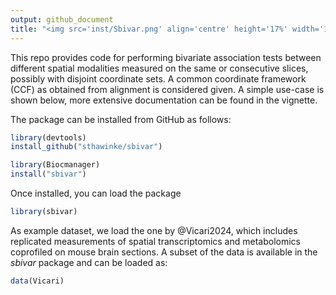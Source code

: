 ```yaml
---
output: github_document
title: "<img src='inst/Sbivar.png' align='centre' height='17%' width='17%'/>SBIVAR: Spatial BIVARiate association tests across disjoint coordinate sets"
---
```


This repo provides code for performing bivariate association tests between different spatial modalities measured on the same or consecutive slices, possibly with disjoint coordinate sets. A common coordinate framework (CCF) as obtained from alignment is considered given. A simple use-case is shown below, more extensive documentation can be found in the vignette.

<!-- % As introduced in our [preprint](). -->

The package can be installed from GitHub as follows:

```r
library(devtools)
install_github("sthawinke/sbivar")
```

```r
library(Biocmanager)
install("sbivar")
```

Once installed, you can load the package

```r
library(sbivar)
```

As example dataset, we load the one by @Vicari2024, which includes replicated measurements of spatial transcriptomics and metabolomics coprofiled on mouse brain sections. A subset of the data is available in the _sbivar_ package and can be loaded as:

```r
data(Vicari)
```



<!-- A more extensive description of the sbivar functionality can be found in the vignette, which can be accessed by calling -->

<!-- ```{r openVignette, eval = FALSE} -->
<!-- browseVignettes("sbivar") -->
<!-- ``` -->
